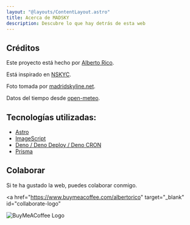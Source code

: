 ```yaml
---
layout: "@layouts/ContentLayout.astro"
title: Acerca de MADSKY
description: Descubre lo que hay detrás de esta web
---
```



## Créditos

Este proyecto está hecho por [Alberto Rico](https://alrico.es).

Está inspirado en [NSKYC](https://nskyc.com/).

Foto tomada por [madridskyline.net](https://www.madridskyline.net).

Datos del tiempo desde [open-meteo](https://open-meteo.com/).

## Tecnologías utilizadas:

- <Icon name="vscode-icons:file-type-astro" /> [Astro](https://astro.build)
- <Icon name="material-symbols:package-2-outline-sharp" /> [ImageScript](https://github.com/matmen/ImageScript)
- <Icon name="logos:deno" /> [Deno / Deno Deploy / Deno CRON](https://deno.com/deploy)
- <Icon name="logos:prisma" /> [Prisma](https://www.prisma.io)

## Colaborar

Si te ha gustado la web, puedes colaborar conmigo.

<a
  href="https://www.buymeacoffee.com/albertorico"
  target="_blank"
  id="collaborate-logo"
>
  ![BuyMeACoffee
  Logo](https://cdn.buymeacoffee.com/buttons/v2/default-yellow.png)
</a>
